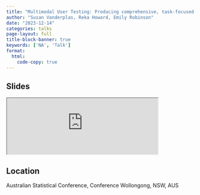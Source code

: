 ```yaml
---
title: "Multimodal User Testing: Producing comprehensive, task-focused guidelines for chart design"
author: "Susan Vanderplas, Reka Howard, Emily Robinson"
date: "2023-12-14"
categories: talks
page-layout: full
title-block-banner: true
keywords: ['NA', 'Talk']
format:
  html:
    code-copy: true
---
```

 
## Slides

<iframe src='http://srvanderplas.github.io/Presentations/2023-ASC/index.html' height='auto' width='80%'>
                        </iframe>
## Location

Australian Statistical Conference, Conference
Wollongong, NSW, AUS
